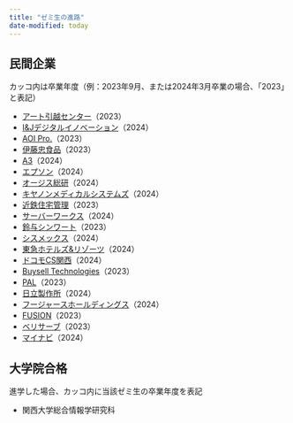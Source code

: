 ```yaml
---
title: "ゼミ生の進路"
date-modified: today
---
```


## 民間企業

カッコ内は卒業年度（例：2023年9月、または2024年3月卒業の場合、「2023」と表記）

- [アート引越センター](https://www.the0123.com/)（2023）
- [I&Jデジタルイノベーション](https://www.ibm.com/jp-ja/about/subsidiaries/ijdi)（2024）
- [AOI Pro.](https://www.aoi-pro.com/jp/)（2023）
- [伊藤忠食品](https://www.itochu-shokuhin.com/)（2023）
- [A3](https://athree3.com/)（2024）
- [エプソン](https://www.epson.jp/)（2024）
- [オージス総研](https://www.ogis-ri.co.jp/)（2024）
- [キヤノンメディカルシステムズ](https://jp.medical.canon/)（2024）
- [近鉄住宅管理](https://www.kintetsu-community.co.jp/)（2023）
- [サーバーワークス](https://www.serverworks.co.jp/)（2024）
- [鈴与シンワート](https://www.shinwart.co.jp/)（2023）
- [シスメックス](https://www.sysmex.co.jp/)（2024）
- [東急ホテルズ&リゾーツ](https://www.tokyuhotels.co.jp/company/index.html)（2024）
- [ドコモCS関西](https://www.docomo-cs-kansai.co.jp/)（2024）
- [Buysell Technologies](https://buysell-technologies.com/)（2023）
- [PAL](https://www.pal-style.co.jp/)（2023）
- [日立製作所](https://www.hitachi.co.jp/)（2024）
- [フージャースホールディングス](https://www.hoosiers.co.jp/)（2024）
- [FUSION](https://fusion-inc.co.jp/)（2023）
- [ベリサーブ](https://www.veriserve.co.jp/)（2023）
- [マイナビ](https://www.mynavi.jp/)（2024）

## 大学院合格

進学した場合、カッコ内に当該ゼミ生の卒業年度を表記

- 関西大学総合情報学研究科

